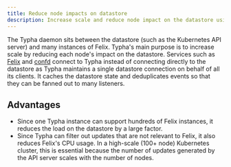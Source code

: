 ```yaml
---
title: Reduce node impacts on datastore
description: Increase scale and reduce node impact on the datastore using Typha.
---
```


The Typha daemon sits between the datastore (such as the Kubernetes API server) and many instances of Felix. Typha's main purpose is to increase scale by reducing each node's impact on the datastore.  Services such as [Felix](https://github.com/projectcalico/felix) and [confd](https://github.com/projectcalico/confd) connect to Typha instead of connecting directly to the datastore as Typha maintains a single datastore connection on behalf of all its clients. It caches the datastore state and deduplicates events so that they can be fanned out to many listeners.

## Advantages

- Since one Typha instance can support hundreds of Felix instances, it reduces the load on the datastore by a large factor.
- Since Typha can filter out updates that are not relevant to Felix, it also reduces Felix's CPU usage. In a high-scale (100+ node) Kubernetes cluster, this is essential because the number of updates generated by the API server scales with the number of nodes.
